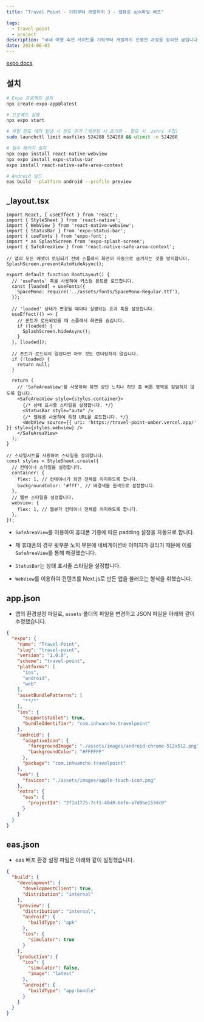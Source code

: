 ```yaml
---
title: "Travel Point - 기획부터 개발까지 3 - 웹뷰로 apk파일 배포"

tags:
  - travel-point
  - project
description: "국내 여행 추천 사이트를 기획부터 개발까지 진행한 과정을 정리한 글입니다."
date: 2024-06-03
---
```


[expo docs](https://docs.expo.dev/ 'expo docs')

## 설치

```bash
# Expo 프로젝트 설치
npx create-expo-app@latest

# 프로젝트 실행
npx expo start

# 파일 한도 에러 발생 시 한도 추가 (재부팅 시 초기화 - 필요 시 .zshrc 수정)
sudo launchctl limit maxfiles 524288 524288 && ulimit -n 524288

# 필수 패키지 설치
npx expo install react-native-webview
npx expo install expo-status-bar
expo install react-native-safe-area-context

# Android 빌드
eas build --platform android --profile preview
```

## _layout.tsx

```javascript:app/_layout.tsx
import React, { useEffect } from 'react';
import { StyleSheet } from 'react-native';
import { WebView } from 'react-native-webview';
import { StatusBar } from 'expo-status-bar';
import { useFonts } from 'expo-font';
import * as SplashScreen from 'expo-splash-screen';
import { SafeAreaView } from 'react-native-safe-area-context';

// 앱의 모든 에셋이 로딩되기 전에 스플래시 화면이 자동으로 숨겨지는 것을 방지합니다.
SplashScreen.preventAutoHideAsync();

export default function RootLayout() {
  // 'useFonts' 훅을 사용하여 커스텀 폰트를 로드합니다.
  const [loaded] = useFonts({
    SpaceMono: require('../assets/fonts/SpaceMono-Regular.ttf'),
  });

  // 'loaded' 상태가 변경될 때마다 실행되는 효과 훅을 설정합니다.
  useEffect(() => {
    // 폰트가 로드되었을 때 스플래시 화면을 숨깁니다.
    if (loaded) {
      SplashScreen.hideAsync();
    }
  }, [loaded]);

  // 폰트가 로드되지 않았다면 아무 것도 렌더링하지 않습니다.
  if (!loaded) {
    return null;
  }

  return (
    // 'SafeAreaView'를 사용하여 화면 상단 노치나 하단 홈 버튼 영역을 침범하지 않도록 합니다.
    <SafeAreaView style={styles.container}>
      {/* 상태 표시줄 스타일을 설정합니다. */}
      <StatusBar style="auto" />
      {/* 웹뷰를 사용하여 특정 URL을 로드합니다. */}
      <WebView source={{ uri: 'https://travel-point-umber.vercel.app/' }} style={styles.webview} />
    </SafeAreaView>
  );
}

// 스타일시트를 사용하여 스타일을 정의합니다.
const styles = StyleSheet.create({
  // 컨테이너 스타일을 설정합니다.
  container: {
    flex: 1, // 컨테이너가 화면 전체를 차지하도록 합니다.
    backgroundColor: '#fff', // 배경색을 흰색으로 설정합니다.
  },
  // 웹뷰 스타일을 설정합니다.
  webview: {
    flex: 1, // 웹뷰가 컨테이너 전체를 차지하도록 합니다.
  },
});
```

- `SafeAreaView`를 이용하여 휴대폰 기종에 따른 padding 설정을 자동으로 합니다.

- 제 휴대폰의 경우 윗부분 노치 부분에 네비게이션바 이미지가 걸리기 때문에 이를 `SafeAreaView`를 통해 해결했습니다.

- `StatusBar`는 상태 표시줄 스타일을 설정합니다.

- `WebView`를 이용하여 컨텐츠를 Next.js로 만든 앱을 불러오는 형식을 취했습니다.

## app.json

- 앱의 환경설정 파일로, `assets` 폴더의 파일을 변경하고 JSON 파일을 아래와 같이 수정했습니다.


```json:app.json
{
  "expo": {
    "name": "Travel-Point",
    "slug": "travel-point",
    "version": "1.0.0",
    "scheme": "travel-point",
    "platforms": [
      "ios",
      "android",
      "web"
    ],
    "assetBundlePatterns": [
      "**/*"
    ],
    "ios": {
      "supportsTablet": true,
      "bundleIdentifier": "com.inhwancho.travelpoint"
    },
    "android": {
      "adaptiveIcon": {
        "foregroundImage": "./assets/images/android-chrome-512x512.png",
        "backgroundColor": "#FFFFFF"
      },
      "package": "com.inhwancho.travelpoint"
    },
    "web": {
      "favicon": "./assets/images/apple-touch-icon.png"
    },
    "extra": {
      "eas": {
        "projectId": "2f1a1775-7cf1-40d8-befe-a7d9be153dc0"
      }
    }
  }
}
```

## eas.json

- eas 배포 환경 설정 파일은 아래와 같이 설정했습니다.

```json:eas.json
{
  "build": {
    "development": {
      "developmentClient": true,
      "distribution": "internal"
    },
    "preview": {
      "distribution": "internal",
      "android": {
        "buildType": "apk"
      },
      "ios": {
        "simulator": true
      }
    },
    "production": {
      "ios": {
        "simulator": false,
        "image": "latest"
      },
      "android": {
        "buildType": "app-bundle"
      }
    }
  }
}
```